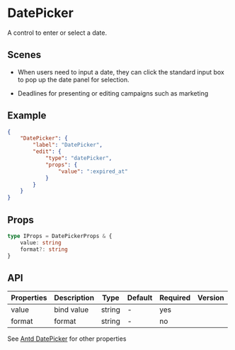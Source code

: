 # DatePicker

A control to enter or select a date.

## Scenes

- When users need to input a date, they can click the standard input box to pop up the date panel for selection.

- Deadlines for presenting or editing campaigns such as marketing

## Example

```json
{
	"DatePicker": {
		"label": "DatePicker",
		"edit": {
			"type": "datePicker",
			"props": {
				"value": ":expired_at"
			}
		}
	}
}
```

## Props

```ts
type IProps = DatePickerProps & {
	value: string
	format?: string
}
```

## API

| Properties | Description | Type   | Default | Required | Version |
| ---------- | ----------- | ------ | ------- | -------- | ------- |
| value      | bind value  | string | -       | yes      |         |
| format     | format      | string | -       | no       |         |

See [Antd DatePicker](https://ant.design/components/datepicker/) for other properties

